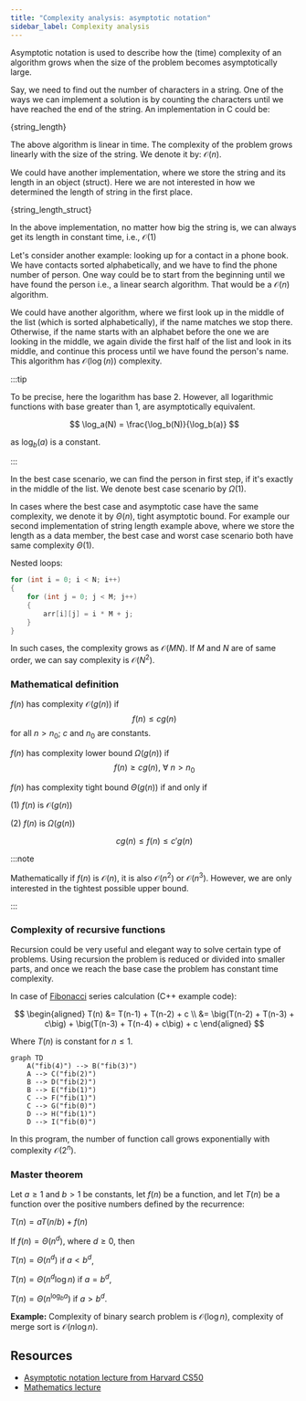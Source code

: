```yaml
---
title: "Complexity analysis: asymptotic notation"
sidebar_label: Complexity analysis
---
```

Asymptotic notation is used to describe how the (time) complexity of an
algorithm grows when the size of the problem becomes asymptotically large.

Say, we need to find out the number of characters in a string. One of the ways
we can implement a solution is by counting the characters until we have reached
the end of the string. An implementation in C could be:


<CodeBlock language="c" title="src/c/misc/string_length.c" showLineNumbers>{string_length}</CodeBlock>

The above algorithm is linear in time. The complexity of the problem grows
linearly with the size of the string. We denote it by: $\mathcal{O}(n)$.

We could have another implementation, where we store the string and its length
in an object (struct). Here we are not interested in how we determined the
length of string in the first place.


<CodeBlock language="c" title="src/c/misc/string_length_struct.c" showLineNumbers>{string_length_struct}</CodeBlock>

In the above implementation, no matter how big the string is, we can always get
its length in constant time, i.e., $\mathcal{O}(1)$

Let's consider another example: looking up for a contact in a phone book. We
have contacts sorted alphabetically, and we have to find the phone number of
person. One way could be to start from the beginning until we have found the
person i.e., a linear search algorithm. That would be a $\mathcal{O}(n)$
algorithm.

We could have another algorithm, where we first look up in the middle of the
list (which is sorted alphabetically), if the name matches we stop there.
Otherwise, if the name starts with an alphabet before the one we are looking in
the middle, we again divide the first half of the list and look in its middle,
and continue this process until we have found the person's name. This algorithm
has $\mathcal{O}(\log(n))$ complexity.

:::tip

To be precise, here the logarithm has base 2. However, all logarithmic functions
with base greater than 1, are asymptotically equivalent.

$$
\log_a(N) = \frac{\log_b(N)}{\log_b(a)}
$$

as $\log_b(a)$ is a constant.

:::

In the best case scenario, we can find the person in first step, if it's exactly
in the middle of the list. We denote best case scenario by $\Omega(1)$.

In cases where the best case and asymptotic case have the same complexity, we
denote it by $\Theta(n)$, tight asymptotic bound. For example our second
implementation of string length example above, where we store the length as a
data member, the best case and worst case scenario both have same complexity
$\Theta(1)$.

Nested loops:
```c
for (int i = 0; i < N; i++)
{
    for (int j = 0; j < M; j++)
    {
        arr[i][j] = i * M + j;
    }
}
```

In such cases, the complexity grows as $\mathcal{O}(MN)$. If $M$ and $N$ are of
same order, we can say complexity is $\mathcal{O}(N^2)$.

### Mathematical definition

$f(n)$ has complexity $\mathcal{O}(g(n))$ if
$$
f(n) \le c g(n)
$$
for all $n \gt n_0$; $c$ and $n_0$ are constants.

$f(n)$ has complexity lower bound $\Omega(g(n))$ if
$$
f(n) \ge c g(n), \ \forall \ n \gt n_0
$$

$f(n)$ has complexity tight bound $\Theta(g(n))$ if and only if

(1) $f(n)$ is $\mathcal{O}(g(n))$

(2) $f(n)$ is $\Omega(g(n))$

$$
c g(n) \le f(n) \le c' g(n)
$$

:::note

Mathematically if $f(n)$ is $\mathcal{O}(n)$, it is also $\mathcal{O}(n^2)$ or
$\mathcal{O}(n^3)$. However, we are only interested in the tightest possible
upper bound.

:::

### Complexity of recursive functions

Recursion could be very useful and elegant way to solve certain type of
problems. Using recursion the problem is reduced or divided into smaller parts,
and once we reach the base case the problem has constant time complexity.

In case of [Fibonacci](/basics/recursion) series calculation (C++ example code):

$$
\begin{aligned}
T(n) &= T(n-1) + T(n-2) + c \\
&= \big(T(n-2) + T(n-3) + c\big) + \big(T(n-3) + T(n-4) + c\big) + c
\end{aligned}
$$

Where $T(n)$ is constant for $n \le 1$.

```mermaid
graph TD
    A("fib(4)") --> B("fib(3)")
    A --> C("fib(2)")
    B --> D("fib(2)")
    B --> E("fib(1)")
    C --> F("fib(1)")
    C --> G("fib(0)")
    D --> H("fib(1)")
    D --> I("fib(0)")
```

In this program, the number of function call grows exponentially with complexity
$\mathcal{O}(2^n)$.

### Master theorem

Let $a \ge 1$ and $b \gt 1$ be constants, let $f(n)$ be a function, and let
$T(n)$ be a function over the positive numbers defined by the recurrence:

$T(n) = aT(n/b) + f(n)$

If $f(n) = \Theta(n^d)$, where $d \ge 0$, then

$T(n) = \Theta(n^d)$ if $a \lt b^d$,

$T(n) = \Theta(n^d \log n)$ if $a = b^d$,

$T(n) = \Theta(n^{\log_b a})$ if $a \gt b^d$.

**Example:** Complexity of binary search problem is $\mathcal{O}(\log n)$,
complexity of merge sort is $\mathcal{O}(n \log n)$.

## Resources
- [Asymptotic notation lecture from Harvard CS50](https://www.youtube.com/watch?v=iOq5kSKqeR4)
- [Mathematics lecture](https://www.youtube.com/watch?v=ei-A_wy5Yxw&list=PL1BaGV1cIH4UhkL8a9bJGG356covJ76qN&index=3)

